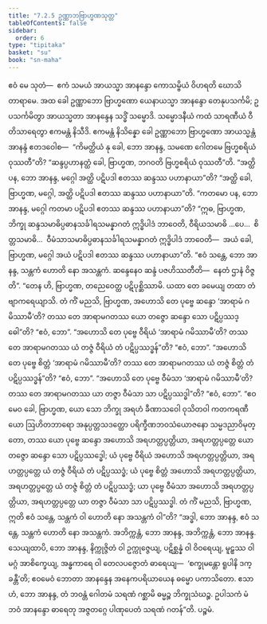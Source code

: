 ```yaml
---
title: "7.2.5 ဥဏ္ဏာဘဗြာဟ္မဏသုတ္တ"
tableOfContents: false
sidebar:
  order: 6
type: "tipitaka"
basket: "su"
book: "sn-maha"
---
```



<DynamicBreadcrumb />

<Division number="827" book="sn-maha">

<Paragraph number="1414" book="sn-maha">
ဧဝံ မေ သုတံ—  ဧကံ သမယံ အာယသ္မာ အာနန္ဒော ကောသမ္ဗိယံ ဝိဟရတိ ဃောသိတာရာမေ. အထ ခေါ ဥဏ္ဏာဘော ဗြာဟ္မဏော ယေနာယသ္မာ အာနန္ဒော တေနုပသင်္ကမိ; ဥပသင်္ကမိတွာ အာယသ္မတာ အာနန္ဒေန သဒ္ဓိံ သမ္မောဒိ. သမ္မောဒနီယံ ကထံ သာရဏီယံ ဝီတိသာရေတွာ ဧကမန္တံ နိသီဒိ. ဧကမန္တံ နိသိန္နော ခေါ ဥဏ္ဏာဘော ဗြာဟ္မဏော အာယသ္မန္တံ အာနန္ဒံ ဧတဒဝေါစ—  “ကိမတ္ထိယံ နု ခေါ, ဘော အာနန္ဒ, သမဏေ ဂေါတမေ ဗြဟ္မစရိယံ ဝုဿတီ”တိ? “ဆန္ဒပ္ပဟာနတ္ထံ ခေါ, ဗြာဟ္မဏ, ဘဂဝတိ ဗြဟ္မစရိယံ ဝုဿတီ”တိ.
</Paragraph>

<Paragraph number="1415" book="sn-maha">
“အတ္ထိ ပန, ဘော အာနန္ဒ, မဂ္ဂေါ အတ္ထိ ပဋိပဒါ ဧတဿ ဆန္ဒဿ ပဟာနာယာ”တိ? “အတ္ထိ ခေါ, ဗြာဟ္မဏ, မဂ္ဂေါ, အတ္ထိ ပဋိပဒါ ဧတဿ ဆန္ဒဿ ပဟာနာယာ”တိ.
</Paragraph>

<Paragraph number="1416" book="sn-maha">
“ကတမော ပန, ဘော အာနန္ဒ, မဂ္ဂေါ ကတမာ ပဋိပဒါ ဧတဿ ဆန္ဒဿ ပဟာနာယာ”တိ? “ဣဓ, ဗြာဟ္မဏ, ဘိက္ခု ဆန္ဒသမာဓိပ္ပဓာနသင်္ခါရသမန္နာဂတံ ဣဒ္ဓိပါဒံ ဘာဝေတိ, ဝီရိယသမာဓိ …ပေ…  စိတ္တသမာဓိ…  ဝီမံသာသမာဓိပ္ပဓာနသင်္ခါရသမန္နာဂတံ ဣဒ္ဓိပါဒံ ဘာဝေတိ—  အယံ ခေါ, ဗြာဟ္မဏ, မဂ္ဂေါ အယံ ပဋိပဒါ ဧတဿ ဆန္ဒဿ ပဟာနာယာ”တိ.
</Paragraph>

<Paragraph number="1417" book="sn-maha">
“ဧဝံ သန္တေ, ဘော အာနန္ဒ, သန္တကံ ဟောတိ နော အသန္တကံ. ဆန္ဒေနေဝ ဆန္ဒံ ပဇဟိဿတီတိ—  နေတံ ဌာနံ ဝိဇ္ဇတိ”. “တေန ဟိ, ဗြာဟ္မဏ, တညေဝေတ္ထ ပဋိပုစ္ဆိဿာမိ. ယထာ တေ ခမေယျ တထာ တံ ဗျာကရေယျာသိ. တံ ကိံ မညသိ, ဗြာဟ္မဏ, အဟောသိ တေ ပုဗ္ဗေ ဆန္ဒော ‘အာရာမံ ဂမိဿာမီ’တိ? တဿ တေ အာရာမဂတဿ ယော တဇ္ဇော ဆန္ဒော သော ပဋိပ္ပဿဒ္ဓေါ”တိ? “ဧဝံ, ဘော”. “အဟောသိ တေ ပုဗ္ဗေ ဝီရိယံ ‘အာရာမံ ဂမိဿာမီ’တိ? တဿ တေ အာရာမဂတဿ ယံ တဇ္ဇံ ဝီရိယံ တံ ပဋိပ္ပဿဒ္ဓန်”တိ? “ဧဝံ, ဘော”. “အဟောသိ တေ ပုဗ္ဗေ စိတ္တံ ‘အာရာမံ ဂမိဿာမီ’တိ? တဿ တေ အာရာမဂတဿ ယံ တဇ္ဇံ စိတ္တံ တံ ပဋိပ္ပဿဒ္ဓန်”တိ? “ဧဝံ, ဘော”. “အဟောသိ တေ ပုဗ္ဗေ ဝီမံသာ ‘အာရာမံ ဂမိဿာမီ’တိ? တဿ တေ အာရာမဂတဿ ယာ တဇ္ဇာ ဝီမံသာ သာ ပဋိပ္ပဿဒ္ဓါ”တိ? “ဧဝံ, ဘော”.
</Paragraph>

<Paragraph number="1418" book="sn-maha">
“ဧဝမေဝ ခေါ, ဗြာဟ္မဏ, ယော သော ဘိက္ခု အရဟံ ခီဏာသဝေါ ဝုသိတဝါ ကတကရဏီယော ဩဟိတဘာရော အနုပ္ပတ္တသဒတ္ထော ပရိက္ခီဏဘဝသံယောဇနော သမ္မဒညာဝိမုတ္တော, တဿ ယော ပုဗ္ဗေ ဆန္ဒော အဟောသိ အရဟတ္တပ္ပတ္တိယာ, အရဟတ္တပ္ပတ္တေ ယော တဇ္ဇော ဆန္ဒော သော ပဋိပ္ပဿဒ္ဓေါ; ယံ ပုဗ္ဗေ ဝီရိယံ အဟောသိ အရဟတ္တပ္ပတ္တိယာ, အရဟတ္တပ္ပတ္တေ ယံ တဇ္ဇံ ဝီရိယံ တံ ပဋိပ္ပဿဒ္ဓံ; ယံ ပုဗ္ဗေ စိတ္တံ အဟောသိ အရဟတ္တပ္ပတ္တိယာ, အရဟတ္တပ္ပတ္တေ ယံ တဇ္ဇံ စိတ္တံ တံ ပဋိပ္ပဿဒ္ဓံ; ယာ ပုဗ္ဗေ ဝီမံသာ အဟောသိ အရဟတ္တပ္ပတ္တိယာ, အရဟတ္တပ္ပတ္တေ ယာ တဇ္ဇာ ဝီမံသာ သာ ပဋိပ္ပဿဒ္ဓါ. တံ ကိံ မညသိ, ဗြာဟ္မဏ, ဣတိ ဧဝံ သန္တေ, သန္တကံ ဝါ ဟောတိ နော အသန္တကံ ဝါ”တိ?
</Paragraph>

<Paragraph number="1419" book="sn-maha">
“အဒ္ဓါ, ဘော အာနန္ဒ, ဧဝံ သန္တေ, သန္တကံ ဟောတိ နော အသန္တကံ. အဘိက္ကန္တံ, ဘော အာနန္ဒ, အဘိက္ကန္တံ, ဘော အာနန္ဒ. သေယျထာပိ, ဘော အာနန္ဒ, နိက္ကုဇ္ဇိတံ ဝါ ဥက္ကုဇ္ဇေယျ, ပဋိစ္ဆန္နံ ဝါ ဝိဝရေယျ, မူဠှဿ ဝါ မဂ္ဂံ အာစိက္ခေယျ, အန္ဓကာရေ ဝါ တေလပဇ္ဇောတံ ဓာရေယျ—  ‘စက္ခုမန္တော ရူပါနိ ဒက္ခန္တီ’တိ; ဧဝမေဝံ ဘောတာ အာနန္ဒေန အနေကပရိယာယေန ဓမ္မော ပကာသိတော. ဧသာဟံ, ဘော အာနန္ဒ, တံ ဘဝန္တံ ဂေါတမံ သရဏံ ဂစ္ဆာမိ ဓမ္မဉ္စ ဘိက္ခုသံဃဉ္စ. ဥပါသကံ မံ ဘဝံ အာနန္ဒော ဓာရေတု အဇ္ဇတဂ္ဂေ ပါဏုပေတံ သရဏံ ဂတန်”တိ.

</Paragraph>
</Division>

<Paragraph number="1420" type="center" book="sn-maha">
ပဉ္စမံ.
</Paragraph>